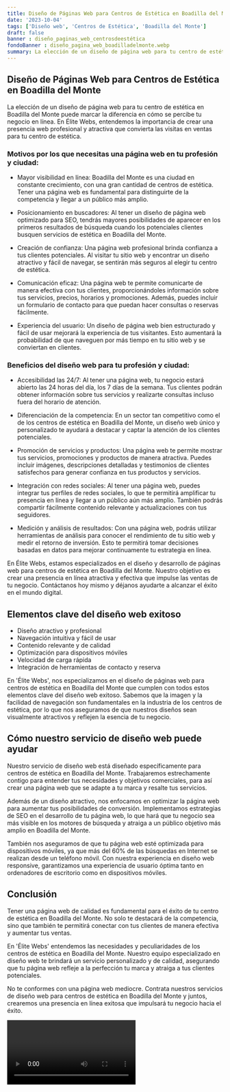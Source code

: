 ```yaml
---
title: Diseño de Páginas Web para Centros de Estética en Boadilla del Monte
date: '2023-10-04'
tags: ['Diseño web', 'Centros de Estética', 'Boadilla del Monte']
draft: false
banner : diseño_paginas_web_centrosdeestética
fondoBanner : diseño_pagina_web_boadilladelmonte.webp
summary: La elección de un diseño de página web para tu centro de estética en Boadilla del Monte puede marcar la diferencia en cómo se percibe tu negocio en línea. En Élite Webs, entendemos la importancia de crear una presencia web profesional y atractiva que convierta las visitas en ventas para tu centro de estética.
---
```


## Diseño de Páginas Web para Centros de Estética en Boadilla del Monte

La elección de un diseño de página web para tu centro de estética en Boadilla del Monte puede marcar la diferencia en cómo se percibe tu negocio en línea. En Élite Webs, entendemos la importancia de crear una presencia web profesional y atractiva que convierta las visitas en ventas para tu centro de estética.

### Motivos por los que necesitas una página web en tu profesión y ciudad:

- Mayor visibilidad en línea: Boadilla del Monte es una ciudad en constante crecimiento, con una gran cantidad de centros de estética. Tener una página web es fundamental para distinguirte de la competencia y llegar a un público más amplio.

- Posicionamiento en buscadores: Al tener un diseño de página web optimizado para SEO, tendrás mayores posibilidades de aparecer en los primeros resultados de búsqueda cuando los potenciales clientes busquen servicios de estética en Boadilla del Monte.

- Creación de confianza: Una página web profesional brinda confianza a tus clientes potenciales. Al visitar tu sitio web y encontrar un diseño atractivo y fácil de navegar, se sentirán más seguros al elegir tu centro de estética.

- Comunicación eficaz: Una página web te permite comunicarte de manera efectiva con tus clientes, proporcionándoles información sobre tus servicios, precios, horarios y promociones. Además, puedes incluir un formulario de contacto para que puedan hacer consultas o reservas fácilmente.

- Experiencia del usuario: Un diseño de página web bien estructurado y fácil de usar mejorará la experiencia de tus visitantes. Esto aumentará la probabilidad de que naveguen por más tiempo en tu sitio web y se conviertan en clientes.

### Beneficios del diseño web para tu profesión y ciudad:

- Accesibilidad las 24/7: Al tener una página web, tu negocio estará abierto las 24 horas del día, los 7 días de la semana. Tus clientes podrán obtener información sobre tus servicios y realizarte consultas incluso fuera del horario de atención.

- Diferenciación de la competencia: En un sector tan competitivo como el de los centros de estética en Boadilla del Monte, un diseño web único y personalizado te ayudará a destacar y captar la atención de los clientes potenciales.

- Promoción de servicios y productos: Una página web te permite mostrar tus servicios, promociones y productos de manera atractiva. Puedes incluir imágenes, descripciones detalladas y testimonios de clientes satisfechos para generar confianza en tus productos y servicios.

- Integración con redes sociales: Al tener una página web, puedes integrar tus perfiles de redes sociales, lo que te permitirá amplificar tu presencia en línea y llegar a un público aún más amplio. También podrás compartir fácilmente contenido relevante y actualizaciones con tus seguidores.

- Medición y análisis de resultados: Con una página web, podrás utilizar herramientas de análisis para conocer el rendimiento de tu sitio web y medir el retorno de inversión. Esto te permitirá tomar decisiones basadas en datos para mejorar continuamente tu estrategia en línea.

En Élite Webs, estamos especializados en el diseño y desarrollo de páginas web para centros de estética en Boadilla del Monte. Nuestro objetivo es crear una presencia en línea atractiva y efectiva que impulse las ventas de tu negocio. Contáctanos hoy mismo y déjanos ayudarte a alcanzar el éxito en el mundo digital.

<GifSeo />

<Cta />

## Elementos clave del diseño web exitoso

- Diseño atractivo y profesional
- Navegación intuitiva y fácil de usar
- Contenido relevante y de calidad
- Optimización para dispositivos móviles
- Velocidad de carga rápida
- Integración de herramientas de contacto y reserva

En 'Élite Webs', nos especializamos en el diseño de páginas web para centros de estética en Boadilla del Monte que cumplen con todos estos elementos clave del diseño web exitoso. Sabemos que la imagen y la facilidad de navegación son fundamentales en la industria de los centros de estética, por lo que nos aseguramos de que nuestros diseños sean visualmente atractivos y reflejen la esencia de tu negocio.

## Cómo nuestro servicio de diseño web puede ayudar

Nuestro servicio de diseño web está diseñado específicamente para centros de estética en Boadilla del Monte. Trabajaremos estrechamente contigo para entender tus necesidades y objetivos comerciales, para así crear una página web que se adapte a tu marca y resalte tus servicios.

Además de un diseño atractivo, nos enfocamos en optimizar la página web para aumentar tus posibilidades de conversión. Implementamos estrategias de SEO en el desarrollo de tu página web, lo que hará que tu negocio sea más visible en los motores de búsqueda y atraiga a un público objetivo más amplio en Boadilla del Monte.

También nos aseguramos de que tu página web esté optimizada para dispositivos móviles, ya que más del 60% de las búsquedas en Internet se realizan desde un teléfono móvil. Con nuestra experiencia en diseño web responsive, garantizamos una experiencia de usuario óptima tanto en ordenadores de escritorio como en dispositivos móviles.

## Conclusión

Tener una página web de calidad es fundamental para el éxito de tu centro de estética en Boadilla del Monte. No solo te destacará de la competencia, sino que también te permitirá conectar con tus clientes de manera efectiva y aumentar tus ventas.

En 'Élite Webs' entendemos las necesidades y peculiaridades de los centros de estética en Boadilla del Monte. Nuestro equipo especializado en diseño web te brindará un servicio personalizado y de calidad, asegurando que tu página web refleje a la perfección tu marca y atraiga a tus clientes potenciales.

No te conformes con una página web mediocre. Contrata nuestros servicios de diseño web para centros de estética en Boadilla del Monte y juntos, crearemos una presencia en línea exitosa que impulsará tu negocio hacia el éxito.

<Video />

<CtaBot job='Centros de Estética' city='Boadilla del Monte'/>

<Gmaps query='Boadilla del Monte+españa+maps' />